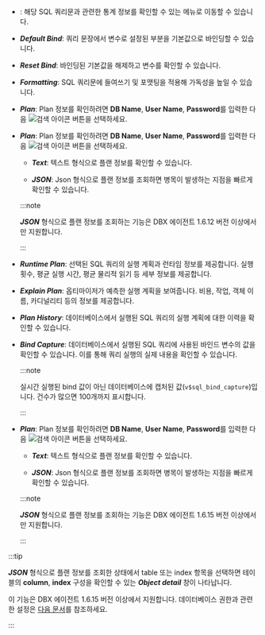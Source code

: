 * <Cmdname sid="BTN06225" className="uitext" />: 해당 SQL 쿼리문과 관련한 통계 정보를 확인할 수 있는 <Cmdname sid="statistics_sql" className="uitext" /> 메뉴로 이동할 수 있습니다.

<InDoc product='postgresql,mysql,altibase,cubrid,mssql,mssql-v1,db2'>

* ***Default Bind***: 쿼리 문장에서 변수로 설정된 부분을 기본값으로 바인딩할 수 있습니다.

* ***Reset Bind***: 바인딩된 기본값을 해제하고 변수를 확인할 수 있습니다.

* ***Formatting***: SQL 쿼리문에 들여쓰기 및 포맷팅을 적용해 가독성을 높일 수 있습니다.

</InDoc>

<InDoc product="altibase,cubrid,mssql,mssql-v1">

* ***Plan***: Plan 정보를 확인하려면 **DB Name**, **User Name**, **Password**를 입력한 다음 ![검색 아이콘](/img/ico-btn-search.png) 버튼을 선택하세요.

</InDoc>

<InDoc product='postgresql'>

* ***Plan***: Plan 정보를 확인하려면 **DB Name**, **User Name**, **Password**를 입력한 다음 ![검색 아이콘](/img/ico-btn-search.png) 버튼을 선택하세요.

  * ***Text***: 텍스트 형식으로 플랜 정보를 확인할 수 있습니다.

  * ***JSON***: Json 형식으로 플랜 정보를 조회하면 병목이 발생하는 지점을 빠르게 확인할 수 있습니다.

  :::note

  ***JSON*** 형식으로 플랜 정보를 조회하는 기능은 DBX 에이전트 1.6.12 버전 이상에서만 지원합니다.

  :::

</InDoc>

<InDoc product='oracle-pro,oracle'>

* ***Runtime Plan***: 선택된 SQL 쿼리의 실행 계획과 런타임 정보를 제공합니다. 실행 횟수, 평균 실행 시간, 평균 물리적 읽기 등 세부 정보를 제공합니다.

* ***Explain Plan***: 옵티마이저가 예측한 실행 계획을 보여줍니다. 비용, 작업, 객체 이름, 카디널리티 등의 정보를 제공합니다.

* ***Plan History***: 데이터베이스에서 실행된 SQL 쿼리의 실행 계획에 대한 이력을 확인할 수 있습니다.

* ***Bind Capture***: 데이터베이스에서 실행된 SQL 쿼리에 사용된 바인드 변수의 값을 확인할 수 있습니다. 이를 통해 쿼리 실행의 실제 내용을 확인할 수 있습니다.

  :::note

  실시간 실행된 bind 값이 아닌 데이터베이스에 캡처된 값(`v$sql_bind_capture`)입니다. 건수가 많으면 100개까지 표시합니다.

  :::

</InDoc>

<InDoc product='mysql'>

* ***Plan***: Plan 정보를 확인하려면 **DB Name**, **User Name**, **Password**를 입력한 다음 ![검색 아이콘](/img/ico-btn-search.png) 버튼을 선택하세요.

  * ***Text***: 텍스트 형식으로 플랜 정보를 확인할 수 있습니다.

  * ***JSON***: Json 형식으로 플랜 정보를 조회하면 병목이 발생하는 지점을 빠르게 확인할 수 있습니다.

  :::note

  ***JSON*** 형식으로 플랜 정보를 조회하는 기능은 DBX 에이전트 1.6.15 버전 이상에서만 지원합니다.

  :::

</InDoc>

<InDoc product='postgresql,mysql'>

:::tip

***JSON*** 형식으로 플랜 정보를 조회한 상태에서 table 또는 index 항목을 선택하면 테이블의 **column**, **index** 구성을 확인할 수 있는 ***Object detail*** 창이 나타납니다.

<ImgLang img='db-sql-objectdetail-pg.png' desc='Object detail' />

이 기능은 DBX 에이전트 1.6.15 버전 이상에서 지원합니다. 데이터베이스 권한과 관련한 설정은 [다음 문서](install-agent#uid)를 참조하세요.

:::

</InDoc>